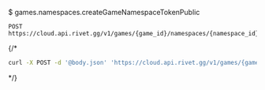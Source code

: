 $ games.namespaces.createGameNamespaceTokenPublic
```
POST https://cloud.api.rivet.gg/v1/games/{game_id}/namespaces/{namespace_id}/tokens/public
```


{/*<RequestExample>
```bash curl
curl -X POST -d '@body.json' 'https://cloud.api.rivet.gg/v1/games/{game_id}/namespaces/{namespace_id}/tokens/public'
```
</RequestExample>*/}
